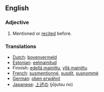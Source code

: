 ==English==
===Adjective===
{{en-adj|-}}
#Mentioned or [[recited]] before.

===Translations===
*[[Dutch]]: [[bovenvermeld]]
*[[Estonian]]: [[eelmainitud]]
*Finnish: [[edellä mainittu]], [[yllä mainittu]]
*[[French]]: [[susmentionné]], [[susdit]], [[susnommé]]
*[[German]]: [[oben erwähnt]]
*[[Japanese]]: [[上述の]] (jōjutsu no)